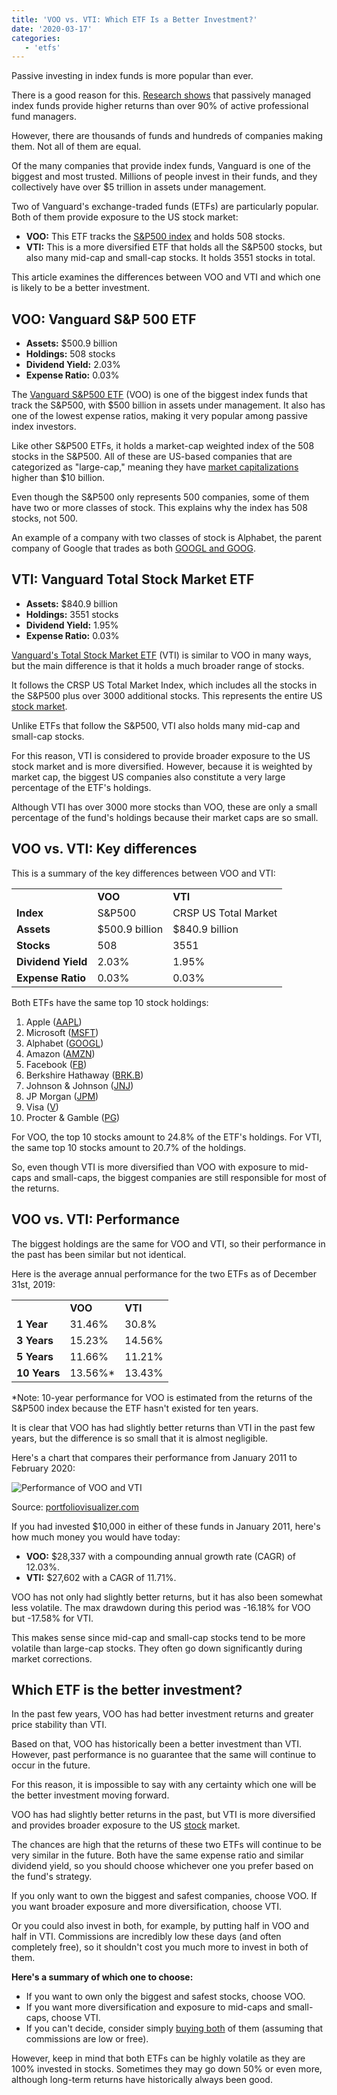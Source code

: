 ```yaml
---
title: 'VOO vs. VTI: Which ETF Is a Better Investment?'
date: '2020-03-17'
categories:
   - 'etfs'
---
```


Passive investing in index funds is more popular than ever.

There is a good reason for this. [Research shows](https://www.aei.org/carpe-diem/more-evidence-that-its-very-hard-to-beat-the-market-over-time-95-of-financial-professionals-cant-do-it/) that passively managed index funds provide higher returns than over 90% of active professional fund managers.

However, there are thousands of funds and hundreds of companies making them. Not all of them are equal.

Of the many companies that provide index funds, Vanguard is one of the biggest and most trusted. Millions of people invest in their funds, and they collectively have over $5 trillion in assets under management.

Two of Vanguard's exchange-traded funds (ETFs) are particularly popular. Both of them provide exposure to the US stock market:

-  **VOO:** This ETF tracks the [S&P500 index](/what-is-the-best-sp500-etf/) and holds 508 stocks.
-  **VTI:** This is a more diversified ETF that holds all the S&P500 stocks, but also many mid-cap and small-cap stocks. It holds 3551 stocks in total.

This article examines the differences between VOO and VTI and which one is likely to be a better investment.

## VOO: Vanguard S&P 500 ETF

-  **Assets:** $500.9 billion
-  **Holdings:** 508 stocks
-  **Dividend Yield:** 2.03%
-  **Expense Ratio:** 0.03%

The [Vanguard S&P500 ETF](/etf/voo/) (VOO) is one of the biggest index funds that track the S&P500, with $500 billion in assets under management. It also has one of the lowest expense ratios, making it very popular among passive index investors.

Like other S&P500 ETFs, it holds a market-cap weighted index of the 508 stocks in the S&P500. All of these are US-based companies that are categorized as "large-cap," meaning they have [market capitalizations](/term/market-capitalization/) higher than $10 billion.

Even though the S&P500 only represents 500 companies, some of them have two or more classes of stock. This explains why the index has 508 stocks, not 500.

An example of a company with two classes of stock is Alphabet, the parent company of Google that trades as both [GOOGL and GOOG](/goog-vs-googl-stock/).

## VTI: Vanguard Total Stock Market ETF

-  **Assets:** $840.9 billion
-  **Holdings:** 3551 stocks
-  **Dividend Yield:** 1.95%
-  **Expense Ratio:** 0.03%

[Vanguard's Total Stock Market ETF](/etf/vti/) (VTI) is similar to VOO in many ways, but the main difference is that it holds a much broader range of stocks.

It follows the CRSP US Total Market Index, which includes all the stocks in the S&P500 plus over 3000 additional stocks. This represents the entire US [stock market](/stock-market-hours/).

Unlike ETFs that follow the S&P500, VTI also holds many mid-cap and small-cap stocks.

For this reason, VTI is considered to provide broader exposure to the US stock market and is more diversified. However, because it is weighted by market cap, the biggest US companies also constitute a very large percentage of the ETF's holdings.

Although VTI has over 3000 more stocks than VOO, these are only a small percentage of the fund's holdings because their market caps are so small.

## VOO vs. VTI: Key differences

This is a summary of the key differences between VOO and VTI:

<table>
	<tbody>
		<tr>
			<td></td>
			<td class="has-text-align-center" data-align="center">
				<strong>VOO</strong>
			</td>
			<td class="has-text-align-center" data-align="center">
				<strong>VTI</strong>
			</td>
		</tr>
		<tr>
			<td>
				<strong>Index</strong>
			</td>
			<td class="has-text-align-center" data-align="center">
				S&amp;P500
			</td>
			<td class="has-text-align-center" data-align="center">
				CRSP US Total Market
			</td>
		</tr>
		<tr>
			<td>
				<strong>Assets</strong>
			</td>
			<td class="has-text-align-center" data-align="center">
				$500.9 billion
			</td>
			<td class="has-text-align-center" data-align="center">
				$840.9 billion
			</td>
		</tr>
		<tr>
			<td>
				<strong>Stocks</strong>
			</td>
			<td class="has-text-align-center" data-align="center">
				508
			</td>
			<td class="has-text-align-center" data-align="center">
				3551
			</td>
		</tr>
		<tr>
			<td>
				<strong>Dividend Yield</strong>
			</td>
			<td class="has-text-align-center" data-align="center">
				2.03%
			</td>
			<td class="has-text-align-center" data-align="center">
				1.95%
			</td>
		</tr>
		<tr>
			<td>
				<strong>Expense Ratio</strong>
			</td>
			<td class="has-text-align-center" data-align="center">
				0.03%
			</td>
			<td class="has-text-align-center" data-align="center">
				0.03%
			</td>
		</tr>
	</tbody>
</table>

Both ETFs have the same top 10 stock holdings:

1. Apple ([AAPL](/stocks/aapl/))
2. Microsoft ([MSFT](/stocks/msft/))
3. Alphabet ([GOOGL](/stocks/googl/))
4. Amazon ([AMZN](/stocks/amzn/))
5. Facebook ([FB](/stocks/fb/))
6. Berkshire Hathaway ([BRK.B](/stocks/brk.b/))
7. Johnson & Johnson ([JNJ](/stocks/jnj/))
8. JP Morgan ([JPM](/stocks/jpm/))
9. Visa ([V](/stocks/v/))
10.   Procter & Gamble ([PG](/stocks/pg/))

For VOO, the top 10 stocks amount to 24.8% of the ETF's holdings. For VTI, the same top 10 stocks amount to 20.7% of the holdings.

So, even though VTI is more diversified than VOO with exposure to mid-caps and small-caps, the biggest companies are still responsible for most of the returns.

## VOO vs. VTI: Performance

The biggest holdings are the same for VOO and VTI, so their performance in the past has been similar but not identical.

Here is the average annual performance for the two ETFs as of December 31st, 2019:

<table>
	<tbody>
		<tr>
			<td></td>
			<td class="has-text-align-center" data-align="center">
				<strong>VOO</strong>
			</td>
			<td class="has-text-align-center" data-align="center">
				<strong>VTI</strong>
			</td>
		</tr>
		<tr>
			<td>
				<strong>1 Year</strong>
			</td>
			<td class="has-text-align-center" data-align="center">
				31.46%
			</td>
			<td class="has-text-align-center" data-align="center">
				30.8%
			</td>
		</tr>
		<tr>
			<td>
				<strong>3 Years</strong>
			</td>
			<td class="has-text-align-center" data-align="center">
				15.23%
			</td>
			<td class="has-text-align-center" data-align="center">
				14.56%
			</td>
		</tr>
		<tr>
			<td>
				<strong>5 Years</strong>
			</td>
			<td class="has-text-align-center" data-align="center">
				11.66%
			</td>
			<td class="has-text-align-center" data-align="center">
				11.21%
			</td>
		</tr>
		<tr>
			<td>
				<strong>10 Years</strong>
			</td>
			<td class="has-text-align-center" data-align="center">
				13.56%*
			</td>
			<td class="has-text-align-center" data-align="center">
				13.43%
			</td>
		</tr>
	</tbody>
</table>

\*Note: 10-year performance for VOO is estimated from the returns of the S&P500 index because the ETF hasn't existed for ten years.

It is clear that VOO has had slightly better returns than VTI in the past few years, but the difference is so small that it is almost negligible.

Here's a chart that compares their performance from January 2011 to February 2020:

![Performance of VOO and VTI](https://stockanalysis.com/wp-content/uploads/2020/04/voo-vs-vti-performance-1024x538.png)

Source: [portfoliovisualizer.com](https://www.portfoliovisualizer.com/)

If you had invested $10,000 in either of these funds in January 2011, here's how much money you would have today:

-  **VOO:** $28,337 with a compounding annual growth rate (CAGR) of 12.03%.
-  **VTI:** $27,602 with a CAGR of 11.71%.

VOO has not only had slightly better returns, but it has also been somewhat less volatile. The max drawdown during this period was -16.18% for VOO but -17.58% for VTI.

This makes sense since mid-cap and small-cap stocks tend to be more volatile than large-cap stocks. They often go down significantly during market corrections.

## Which ETF is the better investment?

In the past few years, VOO has had better investment returns and greater price stability than VTI.

Based on that, VOO has historically been a better investment than VTI. However, past performance is no guarantee that the same will continue to occur in the future.

For this reason, it is impossible to say with any certainty which one will be the better investment moving forward.

VOO has had slightly better returns in the past, but VTI is more diversified and provides broader exposure to the US [stock](/stocks/) market.

The chances are high that the returns of these two ETFs will continue to be very similar in the future. Both have the same expense ratio and similar dividend yield, so you should choose whichever one you prefer based on the fund's strategy.

If you only want to own the biggest and safest companies, choose VOO. If you want broader exposure and more diversification, choose VTI.

Or you could also invest in both, for example, by putting half in VOO and half in VTI. Commissions are incredibly low these days (and often completely free), so it shouldn't cost you much more to invest in both of them.

**Here's a summary of which one to choose:**

-  If you want to own only the biggest and safest stocks, choose VOO.
-  If you want more diversification and exposure to mid-caps and small-caps, choose VTI.
-  If you can't decide, consider simply [buying both](/how-to-buy-stocks-online/) of them (assuming that commissions are low or free).

However, keep in mind that both ETFs can be highly volatile as they are 100% invested in stocks. Sometimes they may go down 50% or even more, although long-term returns have historically always been good.
